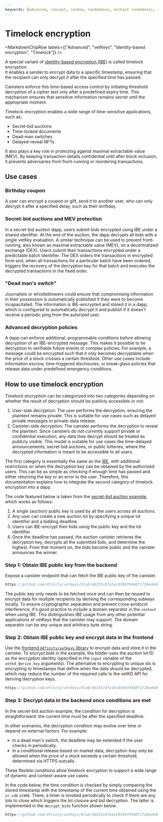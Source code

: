 ```yaml
---
keywords: [advanced, concept, random, randomness, onchain randomness, raw_rand]
---
```



# Timelock encryption

<MarkdownChipRow labels={["Advanced", "vetKeys", "Identity-based encryption", "Timelock"]} />

A special variant of [identity-based encryption (IBE)](/docs/building-apps/network-features/vetkeys/identity-based-encryption) is called timelock encryption.  
It enables a sender to encrypt data to a specific timestamp, ensuring that the recipient can only decrypt it after the specified time has passed.

Canisters enforce this time-based access control by initiating threshold decryption of a cipher text only after a predefined expiry time. This mechanism ensures that sensitive information remains secret until the appropriate moment.

Timelock encryption enables a wide range of time-sensitive applications, such as:

- Secret-bid auctions  
- Time-locked documents  
- Dead-man switches  
- Delayed-reveal NFTs

It also plays a key role in protecting against maximal extractable value (MEV). By keeping transaction details confidential until after block inclusion, it prevents adversaries from front-running or reordering transactions.

## Use cases

### Birthday coupon

A user can encrypt a coupon or gift, send it to another user, who can only decrypt it after a specified delay, such as their birthday.

### Secret-bid auctions and MEV protection

In a secret-bid auction dapp, users submit bids encrypted using IBE under a shared identifier. At the end of the auction, the dapp decrypts all bids with a single vetKey evaluation. A similar technique can be used to prevent front-running, also known as maximal extractable value (MEV), on a decentralized exchange (DEX). Users submit their transactions encrypted under a predictable batch identifier. The DEX orders the transactions in encrypted form and, when all transactions for a particular batch have been ordered, triggers the recovery of the decryption key for that batch and executes the decrypted transactions in the fixed order. 

### "Dead man's switch"

Journalists or whistleblowers could ensure that compromising information in their possession is automatically published if they were to become incapacitated. The information is IBE-encrypted and stored it in a dapp, which is configured to automatically decrypt it and publish if it doesn't receive a periodic ping from the autorized user.

### Advanced decryption policies

A dapp can enforce additional, programmable conditions before allowing decryption of an IBE-encrypted message. This makes it possible to tie decryption to verifiable future events or complex policies. For example, a message could be encrypted such that it only becomes decryptable when the price of a stock crosses a certain threshold. Other use cases include information escrow, time-triggered disclosures, or break-glass policies that release data under predefined emergency conditions.

## How to use timelock encryption

Timelock encryption can be categorized into two categories depending on whether the result of decryption should be publicly accessible or not: 

1. User-side decryption: The user performs the decryption, ensuring the plaintext remains private. This is suitable for use cases such as delayed private messages or private-data release.
2. Canister-side decryption: The canister performs the decryption to reveal the plaintext. Since canisters do not currently support private or confidential execution, any data they decrypt should be treated as publicly visible. This model is suitable for use cases like time-delayed announcements, secret-bid auctions, or public lotteries, where the decrypted information is meant to be accessible to all users. 

The first category is essentially the same as the [IBE](/docs/building-apps/network-features/vetkeys/identity-based-encryption), with additional restrictions on when the decryption key can be obtained by the authorized users.
This can be as simple as checking if enough time has passed and either returning the key or an error to the user.
Therefore, this documentation explains how to integrate the second category of timelock encryption into a dapp. 

The code featured below is taken from the [secret-bid auction example](https://github.com/dfinity/vetkeys/tree/dd255c8fa1ec0356f9448f1728ed4d6a5b736308/examples/basic_timelock_ibe), which works as follows: 

1. A single (auction) public key is used by all the users across all auctions. 
2. Any user can create a new auction lot by specifying a unique lot identifier and a bidding deadline. 
3. Users can IBE-encrypt their bids using the public key and the lot identifier.
4. Once the deadline has passed, the auction canister retrieves the decryption key, decrypts all the submitted bids, and determine the highest. From that moment on, the bids become public and the canister announces the winner.

### Step 1: Obtain IBE public key from the backend

Expose a canister endpoint that can fetch the IBE public key of the canister.

<AdornedTabs groupId="languages">

<TabItem value="rs" label="Rust" default>

```rust reference
https://github.com/dfinity/vetkeys/blob/dd255c8fa1ec0356f9448f1728ed4d6a5b736308/examples/basic_timelock_ibe/backend/src/lib.rs#L100-L121
```

</TabItem>
</AdornedTabs>

The public key only needs to be fetched once and can then be reused to encrypt data for multiple recipients by deriving the corresponding subkeys locally. To ensure cryptographic separation and prevent cross-protocol interference, it's good practice to include a domain separator in the `context` when using IBE. This distinguishes IBE usage from any other potential applications of vetKeys that the canister may support. The domain separator can be any unique and arbitrary byte string.

### Step 2: Obtain IBE public key and encrypt data in the frontend

Use the [frontend `@dfinity/vetkeys` library](https://dfinity.github.io/vetkeys/classes/_dfinity_vetkeys.IbeCiphertext.html#encrypt) to encrypt data and store it in the canister.
To encrypt bids in the example, the bidder uses the auction lot ID as the encryption identity (specified in the `input` variable of the `vetkd_derive_key` arguments).
The alternative to encrypting to unique ids is encrypting to timestamps that define when the data should be decrypted, which may reduce the number of the required calls to the vetKD API for deriving decryption keys.

<AdornedTabs groupId="languages">

<TabItem value="ts" label="TypeScript" default>

```ts reference
https://github.com/dfinity/vetkeys/blob/dd255c8fa1ec0356f9448f1728ed4d6a5b736308/examples/basic_timelock_ibe/frontend/src/main.ts#L185-L207
```

</TabItem>
</AdornedTabs>

### Step 3: Decrypt data in the backend once conditions are met

In the secret-bid auction example, the condition for decryption is straightforward: the current time must be after the specified deadline.

In other scenarios, the decryption condition may evolve over time or depend on external factors. For example:

- In a dead man's switch, the deadline may be extended if the user checks in periodically.
- In a conditional release based on market data, decryption may only be allowed when the price of a stock exceeds a certain threshold, determined via HTTPS outcalls.

These flexible conditions allow timelock encryption to support a wide range of dynamic and context-aware use cases.

In the code below, the time condition is checked by simply comparing the stored timestamp with the timestamp of the current time obtained using the `ic-cdk` crate.
There, a timer is invoked periodically to check if there are any lots to close which triggers the lot closure and bid decryption.
The latter is implemented in the `decrypt_bids` function shown below.

<AdornedTabs groupId="languages">

<TabItem value="rs" label="Rust" default>

```rust reference
https://github.com/dfinity/vetkeys/blob/dd255c8fa1ec0356f9448f1728ed4d6a5b736308/examples/basic_timelock_ibe/backend/src/lib.rs#L213-L299
```

</TabItem>
</AdornedTabs>

